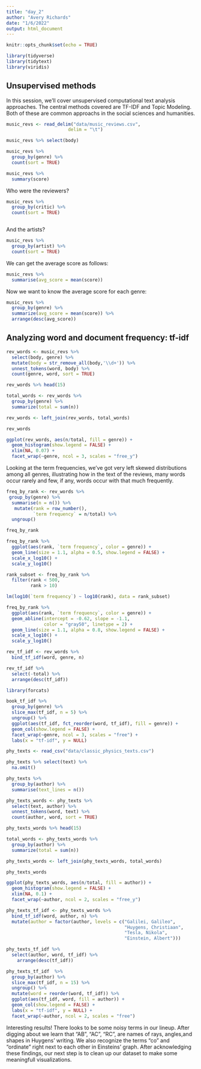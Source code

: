 ```yaml
---
title: "day_2"
author: "Avery Richards"
date: "1/6/2022"
output: html_document
---
```


```r
knitr::opts_chunk$set(echo = TRUE)
```

```r

library(tidyverse)
library(tidytext)
library(viridis)

```



## Unsupervised methods

In this session, we'll cover unsupervised computational text analysis approaches. The central methods covered are TF-IDF and Topic Modeling. Both of these are common approachs in the social sciences and humanities.


```r

music_revs <- read_delim("data/music_reviews.csv", 
                       delim = "\t")

```



```r

music_revs %>% select(body)

```


```r

music_revs %>% 
  group_by(genre) %>% 
  count(sort = TRUE)

```


```r

music_revs %>% 
  summary(score)


```

Who were the reviewers?


```r

music_revs %>% 
  group_by(critic) %>% 
  count(sort = TRUE)



```

And the artists?


```r

music_revs %>% 
  group_by(artist) %>% 
  count(sort = TRUE)


```

We can get the average score as follows:

```r

music_revs %>% 
  summarise(avg_score = mean(score))


```

Now we want to know the average score for each genre:

```r

music_revs %>% 
  group_by(genre) %>% 
  summarize(avg_score = mean(score)) %>% 
  arrange(desc(avg_score))


```

## Analyzing word and document frequency: tf-idf

```r

rev_words <- music_revs %>%
  select(body, genre) %>% 
  mutate(body = str_remove_all(body,'\\d+')) %>% 
  unnest_tokens(word, body) %>%
  count(genre, word, sort = TRUE)

rev_words %>% head(15)

```

```r

total_words <- rev_words %>% 
  group_by(genre) %>% 
  summarize(total = sum(n))

rev_words <- left_join(rev_words, total_words)

rev_words
```

```r

ggplot(rev_words, aes(n/total, fill = genre)) +
  geom_histogram(show.legend = FALSE) +
  xlim(NA, 0.07) +
  facet_wrap(~genre, ncol = 3, scales = "free_y")


```

Looking at the term frequencies, we've got very left skewed distributions among all genres, illustrating how in the text of the reviews, many words occur rarely and few, if any, words occur with that much frequently.


```r

freq_by_rank <- rev_words %>% 
 group_by(genre) %>% 
  summarise(n = n()) %>% 
   mutate(rank = row_number(), 
          `term frequency` = n/total) %>%
  ungroup()

freq_by_rank
```


```r

freq_by_rank %>% 
  ggplot(aes(rank, `term frequency`, color = genre)) + 
  geom_line(size = 1.1, alpha = 0.5, show.legend = FALSE) + 
  scale_x_log10() +
  scale_y_log10()

```


```r

rank_subset <- freq_by_rank %>% 
  filter(rank < 500,
         rank > 10)

lm(log10(`term frequency`) ~ log10(rank), data = rank_subset)


```


```r

freq_by_rank %>% 
  ggplot(aes(rank, `term frequency`, color = genre)) + 
  geom_abline(intercept = -0.62, slope = -1.1, 
              color = "gray50", linetype = 2) +
  geom_line(size = 1.1, alpha = 0.8, show.legend = FALSE) + 
  scale_x_log10() +
  scale_y_log10()

```


```r

rev_tf_idf <- rev_words %>%
  bind_tf_idf(word, genre, n)


```

```r

rev_tf_idf %>%
  select(-total) %>%
  arrange(desc(tf_idf))


```


```r

library(forcats)

book_tf_idf %>%
  group_by(genre) %>%
  slice_max(tf_idf, n = 5) %>%
  ungroup() %>%
  ggplot(aes(tf_idf, fct_reorder(word, tf_idf), fill = genre)) +
  geom_col(show.legend = FALSE) +
  facet_wrap(~genre, ncol = 3, scales = "free") +
  labs(x = "tf-idf", y = NULL)

```


```r

phy_texts <- read_csv("data/classic_physics_texts.csv")

```


```r

phy_texts %>% select(text) %>% 
  na.omit()
```


```r

phy_texts %>% 
  group_by(author) %>% 
  summarise(text_lines = n())


```


```r

phy_texts_words <- phy_texts %>%
  select(text, author) %>% 
  unnest_tokens(word, text) %>%
  count(author, word, sort = TRUE)

phy_texts_words %>% head(15)

```


```r

total_words <- phy_texts_words %>% 
  group_by(author) %>% 
  summarize(total = sum(n))

phy_texts_words <- left_join(phy_texts_words, total_words)

phy_texts_words


```


```r

ggplot(phy_texts_words, aes(n/total, fill = author)) +
  geom_histogram(show.legend = FALSE) +
  xlim(NA, 0.1) +
  facet_wrap(~author, ncol = 2, scales = "free_y")


```


```r

phy_texts_tf_idf <- phy_texts_words %>%
  bind_tf_idf(word, author, n) %>%
  mutate(author = factor(author, levels = c("Galilei, Galileo",
                                            "Huygens, Christiaan", 
                                            "Tesla, Nikola",
                                            "Einstein, Albert")))

phy_texts_tf_idf %>% 
  select(author, word, tf_idf) %>% 
    arrange(desc(tf_idf))

```


```r

phy_texts_tf_idf  %>% 
  group_by(author) %>% 
  slice_max(tf_idf, n = 15) %>% 
  ungroup() %>%
  mutate(word = reorder(word, tf_idf)) %>%
  ggplot(aes(tf_idf, word, fill = author)) +
  geom_col(show.legend = FALSE) +
  labs(x = "tf-idf", y = NULL) +
  facet_wrap(~author, ncol = 2, scales = "free")


```

Interesting results! There looks to be some noisy terms in our lineup. After digging about we learn that "AB", "AC", "RC”, are names of rays, angles,and shapes in Huygens' writing. We also recognize the terms "co" and "ordinate" right next to each other in Einsteins' graph. After acknowledging these findings, our next step is to clean up our dataset to make some meaningfull visualizations. 

```r



```
